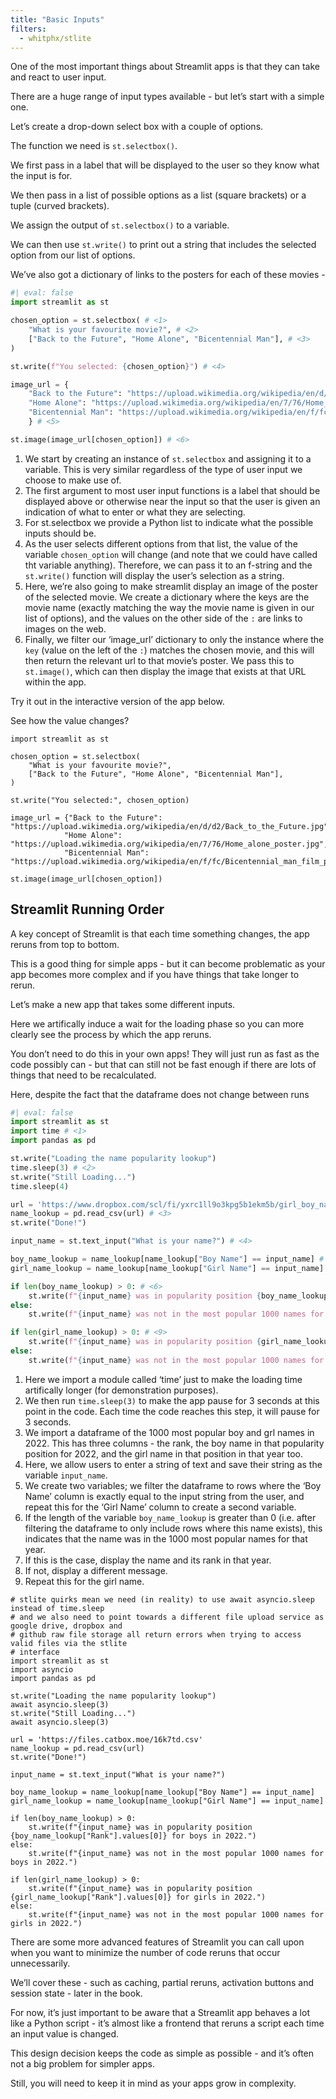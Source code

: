 ```yaml
---
title: "Basic Inputs"
filters:
  - whitphx/stlite
---
```


One of the most important things about Streamlit apps is that they can take and react to user input.

There are a huge range of input types available - but let's start with a simple one.

Let's create a drop-down select box with a couple of options.

The function we need is `st.selectbox()`.

We first pass in a label that will be displayed to the user so they know what the input is for.

We then pass in a list of possible options as a list (square brackets) or a tuple (curved brackets).

We assign the output of `st.selectbox()` to a variable.

We can then use `st.write()` to print out a string that includes the selected option from our list of options.

We've also got a dictionary of links to the posters for each of these movies -

```python
#| eval: false
import streamlit as st

chosen_option = st.selectbox( # <1>
    "What is your favourite movie?", # <2>
    ["Back to the Future", "Home Alone", "Bicentennial Man"], # <3>
)

st.write(f"You selected: {chosen_option}") # <4>

image_url = {
    "Back to the Future": "https://upload.wikimedia.org/wikipedia/en/d/d2/Back_to_the_Future.jpg",
    "Home Alone": "https://upload.wikimedia.org/wikipedia/en/7/76/Home_alone_poster.jpg",
    "Bicentennial Man": "https://upload.wikimedia.org/wikipedia/en/f/fc/Bicentennial_man_film_poster.jpg"
    } # <5>

st.image(image_url[chosen_option]) # <6>
```

1. We start by creating an instance of `st.selectbox` and assigning it to a variable. This is very similar regardless of the type of user input we choose to make use of.
2. The first argument to most user input functions is a label that should be displayed above or otherwise near the input so that the user is given an indication of what to enter or what they are selecting.
3. For st.selectbox we provide a Python list to indicate what the possible inputs should be.
4. As the user selects different options from that list, the value of the variable `chosen_option` will change (and note that we could have called tht variable anything). Therefore, we can pass it to an f-string and the `st.write()` function will display the user's selection as a string.
5. Here, we're also going to make streamlit display an image of the poster of the selected movie. We create a dictionary where the keys are the movie name (exactly matching the way the movie name is given in our list of options), and the values on the other side of the `:` are links to images on the web.
6. Finally, we filter our 'image_url' dictionary to only the instance where the `key` (value on the left of the `:`) matches the chosen movie, and this will then return the relevant url to that movie's poster. We pass this to `st.image()`, which can then display the image that exists at that URL within the app.

Try it out in the interactive version of the app below.

See how the value changes?

```stlite-python
import streamlit as st

chosen_option = st.selectbox(
    "What is your favourite movie?",
    ["Back to the Future", "Home Alone", "Bicentennial Man"],
)

st.write("You selected:", chosen_option)

image_url = {"Back to the Future": "https://upload.wikimedia.org/wikipedia/en/d/d2/Back_to_the_Future.jpg",
            "Home Alone": "https://upload.wikimedia.org/wikipedia/en/7/76/Home_alone_poster.jpg",
            "Bicentennial Man": "https://upload.wikimedia.org/wikipedia/en/f/fc/Bicentennial_man_film_poster.jpg"}

st.image(image_url[chosen_option])
```

## Streamlit Running Order

A key concept of Streamlit is that each time something changes, the app reruns from top to bottom.

This is a good thing for simple apps - but it can become problematic as your app becomes more complex and if you have things that take longer to rerun.

Let's make a new app that takes some different inputs.

:::{.callout-note}
Here we artifically induce a wait for the loading phase so you can more clearly see the process by which the app reruns.

You don't need to do this in your own apps! They will just run as fast as the code possibly can - but that can still not be fast enough if there are lots of things that need to be recalculated.
:::

Here, despite the fact that the dataframe does not change between runs

```python
#| eval: false
import streamlit as st
import time # <1>
import pandas as pd

st.write("Loading the name popularity lookup")
time.sleep(3) # <2>
st.write("Still Loading...")
time.sleep(4)

url = 'https://www.dropbox.com/scl/fi/yxrc1ll9o3kpg5b1ekm5b/girl_boy_names_2022.csv?rlkey=eq3uv3ms5441gqxchnnom1h6b&st=d53l3q1q&dl=1'
name_lookup = pd.read_csv(url) # <3>
st.write("Done!")

input_name = st.text_input("What is your name?") # <4>

boy_name_lookup = name_lookup[name_lookup["Boy Name"] == input_name] # <5>
girl_name_lookup = name_lookup[name_lookup["Girl Name"] == input_name]

if len(boy_name_lookup) > 0: # <6>
    st.write(f"{input_name} was in popularity position {boy_name_lookup["Rank"].values[0]} for boys in 2022.") # <7>
else:
    st.write(f"{input_name} was not in the most popular 1000 names for boys in 2022.") # <8>

if len(girl_name_lookup) > 0: # <9>
    st.write(f"{input_name} was in popularity position {girl_name_lookup["Rank"].values[0]} for girls in 2022.")
else:
    st.write(f"{input_name} was not in the most popular 1000 names for girls in 2022.")

```

1. Here we import a module called 'time' just to make the loading time artifically longer (for demonstration purposes).
2. We then run `time.sleep(3)` to make the app pause for 3 seconds at this point in the code. Each time the code reaches this step, it will pause for 3 seconds.
3. We import a dataframe of the 1000 most popular boy and grl names in 2022. This has three columns - the rank, the boy name in that popularity position for 2022, and the girl name in that position in that year too.
4. Here, we allow users to enter a string of text and save their string as the variable `input_name`.
5. We create two variables; we filter the dataframe to rows where the 'Boy Name' column is exactly equal to the input string from the user, and repeat this for the 'Girl Name' column to create a second variable.
6. If the length of the variable `boy_name_lookup` is greater than 0 (i.e. after filtering the dataframe to only include rows where this name exists), this indicates that the name was in the 1000 most popular names for that year.
7. If this is the case, display the name and its rank in that year.
8. If not, display a different message.
9. Repeat this for the girl name.


```stlite-python
# stlite quirks mean we need (in reality) to use await asyncio.sleep instead of time.sleep
# and we also need to point towards a different file upload service as google drive, dropbox and
# github raw file storage all return errors when trying to access valid files via the stlite
# interface
import streamlit as st
import asyncio
import pandas as pd

st.write("Loading the name popularity lookup")
await asyncio.sleep(3)
st.write("Still Loading...")
await asyncio.sleep(3)

url = 'https://files.catbox.moe/16k7td.csv'
name_lookup = pd.read_csv(url)
st.write("Done!")

input_name = st.text_input("What is your name?")

boy_name_lookup = name_lookup[name_lookup["Boy Name"] == input_name]
girl_name_lookup = name_lookup[name_lookup["Girl Name"] == input_name]

if len(boy_name_lookup) > 0:
    st.write(f"{input_name} was in popularity position {boy_name_lookup["Rank"].values[0]} for boys in 2022.")
else:
    st.write(f"{input_name} was not in the most popular 1000 names for boys in 2022.")

if len(girl_name_lookup) > 0:
    st.write(f"{input_name} was in popularity position {girl_name_lookup["Rank"].values[0]} for girls in 2022.")
else:
    st.write(f"{input_name} was not in the most popular 1000 names for girls in 2022.")

```


:::{.callout-tip}
There are some more advanced features of Streamlit you can call upon when you want to minimize the number of code reruns that occur unnecessarily.

We'll cover these - such as caching, partial reruns, activation buttons and session state - later in the book.

For now, it's just important to be aware that a Streamlit app behaves a lot like a Python script - it's almost like a frontend that reruns a script each time an input value is changed.

This design decision keeps the code as simple as possible - and it's often not a big problem for simpler apps.

Still, you will need to keep it in mind as your apps grow in complexity.
:::
